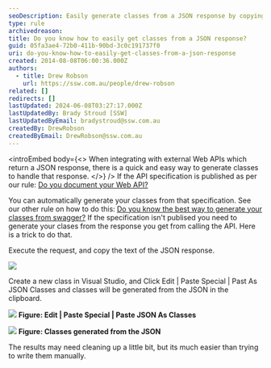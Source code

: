 ```yaml
---
seoDescription: Easily generate classes from a JSON response by copying the text, pasting it as JSON classes in Visual Studio, and cleaning up the results for a time-saving solution.
type: rule
archivedreason:
title: Do you know how to easily get classes from a JSON response?
guid: 05fa3ae4-72b0-411b-90bd-3c0c191737f0
uri: do-you-know-how-to-easily-get-classes-from-a-json-response
created: 2014-08-08T06:00:36.000Z
authors:
  - title: Drew Robson
    url: https://ssw.com.au/people/drew-robson
related: []
redirects: []
lastUpdated: 2024-06-08T03:27:17.000Z
lastUpdatedBy: Brady Stroud [SSW]
lastUpdatedByEmail: bradystroud@ssw.com.au
createdBy: DrewRobson
createdByEmail: DrewRobson@ssw.com.au
---
```


<introEmbed
  body={<>
When integrating with external Web APIs which return a JSON response, there is a quick and easy way to generate classes to handle that response.
  </>}
/>
If the API specification is published as per our rule: [Do you document your Web API?](/do-you-document-your-webapi)

You can automatically generate your classes from that specification. See our other rule on how to do this: [Do you know the best way to generate your classes from swagger?](/the-best-way-the-best-way-to-generate-your-entities-from-swagger)
If the specification isn't publised you need to generate your clases from the response you get from calling the API. Here is a trick to do that.

Execute the request, and copy the text of the JSON response.

![](/uploads/rules/do-you-know-how-to-easily-get-classes-from-a-json-response/8-08-2014-3-41-23-PM-compressor.png)

Create a new class in Visual Studio, and Click Edit | Paste Special | Past As JSON Classes and classes will be generated from the JSON in the clipboard.

![](/uploads/rules/do-you-know-how-to-easily-get-classes-from-a-json-response/8-08-2014-3-53-17-PM-compressor.png)
**Figure: Edit | Paste Special | Paste JSON As Classes**

![](/uploads/rules/do-you-know-how-to-easily-get-classes-from-a-json-response/8-08-2014-3-56-34-PM-compressor.png)
**Figure: Classes generated from the JSON**

The results may need cleaning up a little bit, but its much easier than trying to write them manually.
